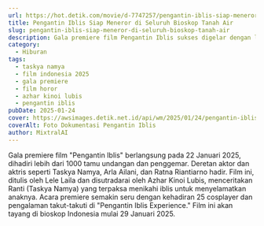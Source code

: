 ```yaml
---
url: https://hot.detik.com/movie/d-7747257/pengantin-iblis-siap-meneror-di-seluruh-bioskop-tanah-air
title: Pengantin Iblis Siap Meneror di Seluruh Bioskop Tanah Air
slug: pengantin-iblis-siap-meneror-di-seluruh-bioskop-tanah-air
description: Gala premiere film Pengantin Iblis sukses digelar dengan lebih dari 1000 tamu dan siap meneror penonton Tanah Air.
category:
  - Hiburan
tags:
  - taskya namya
  - film indonesia 2025
  - gala premiere
  - film horor
  - azhar kinoi lubis
  - pengantin iblis
pubDate: 2025-01-24
cover: https://awsimages.detik.net.id/api/wm/2025/01/24/pengantin-iblis_169.jpeg?wid=54&w=650&v=1&t=jpeg
coverAlt: Foto Dokumentasi Pengantin Iblis
author: MixtralAI
---
```

Gala premiere film "Pengantin Iblis" berlangsung pada 22 Januari 2025, dihadiri lebih dari 1000 tamu undangan dan penggemar. Deretan aktor dan aktris seperti Taskya Namya, Arla Ailani, dan Ratna Riantiarno hadir. Film ini, ditulis oleh Lele Laila dan disutradarai oleh Azhar Kinoi Lubis, menceritakan Ranti (Taskya Namya) yang terpaksa menikahi iblis untuk menyelamatkan anaknya. Acara premiere semakin seru dengan kehadiran 25 cosplayer dan pengalaman takut-takuti di "Pengantin Iblis Experience." Film ini akan tayang di bioskop Indonesia mulai 29 Januari 2025.
